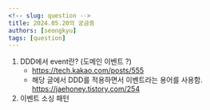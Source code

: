 ```yaml
---
<!-- slug: question -->
title: 2024.05.20의 궁금증
authors: [seongkyu]
tags: [question]
---
```


1. DDD에서 event란? (도메인 이벤트 ?)
   - https://tech.kakao.com/posts/555
   - 해당 글에서 DDD를 적용하면서 이벤트라는 용어를 사용함.
     https://jaehoney.tistory.com/254
2. 이벤트 소싱 패턴

